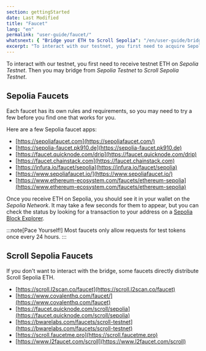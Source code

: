```yaml
---
section: gettingStarted
date: Last Modified
title: "Faucet"
lang: "en"
permalink: "user-guide/faucet/"
whatsnext: { "Bridge your ETH to Scroll Sepolia": "/en/user-guide/bridge" }
excerpt: "To interact with our testnet, you first need to acquire Sepolia ETH. There are a few Sepolia faucet apps to get you started."
---
```


To interact with our testnet, you first need to receive testnet ETH on _Sepolia Testnet_. Then you may bridge from _Sepolia Testnet_ to _Scroll Sepolia Testnet_.

## Sepolia Faucets

Each faucet has its own rules and requirements, so you may need to try a few before you find one that works for you.

Here are a few Sepolia faucet apps:

- [https://sepoliafaucet.com](https://sepoliafaucet.com/)
- [https://sepolia-faucet.pk910.de](https://sepolia-faucet.pk910.de)
- [https://faucet.quicknode.com/drip](https://faucet.quicknode.com/drip)
- [https://faucet.chainstack.com](https://faucet.chainstack.com)
- [https://infura.io/faucet/sepolia](https://infura.io/faucet/sepolia)
- [https://www.sepoliafaucet.io/](https://www.sepoliafaucet.io/)
- [https://www.ethereum-ecosystem.com/faucets/ethereum-sepolia](https://www.ethereum-ecosystem.com/faucets/ethereum-sepolia)

Once you receive ETH on Sepolia, you should see it in your wallet on the _Sepolia Network_. It may take a few seconds for them to appear, but you can check the status by looking for a transaction to your address on a [Sepolia Block Explorer](https://sepolia.etherscan.io/).

:::note[Pace Yourself!]
Most faucets only allow requests for test tokens once every 24 hours.
:::

## Scroll Sepolia Faucets

If you don't want to interact with the bridge, some faucets directly distribute Scroll Sepolia ETH.

- [https://scroll.l2scan.co/faucet](https://scroll.l2scan.co/faucet)
- [https://www.covalenthq.com/faucet/](https://www.covalenthq.com/faucet)
- [https://faucet.quicknode.com/scroll/sepolia](https://faucet.quicknode.com/scroll/sepolia)
- [https://bwarelabs.com/faucets/scroll-testnet](https://bwarelabs.com/faucets/scroll-testnet)
- [https://scroll.faucetme.pro](https://scroll.faucetme.pro)
- [https://www.l2faucet.com/scroll](https://www.l2faucet.com/scroll)
